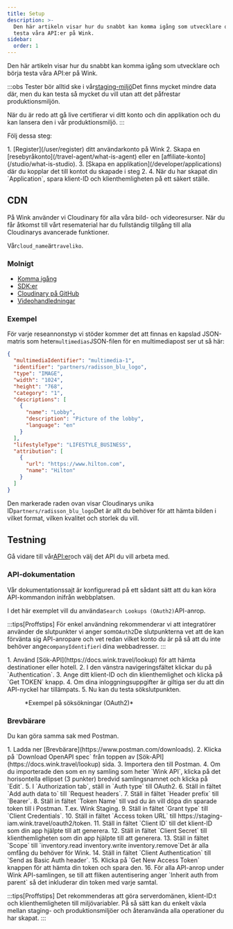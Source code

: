 ```yaml
---
title: Setup
description: >-
  Den här artikeln visar hur du snabbt kan komma igång som utvecklare och börja
  testa våra API:er på Wink.
sidebar:
  order: 1
---
```


Den här artikeln visar hur du snabbt kan komma igång som utvecklare och börja testa våra API:er på Wink.

:::obs
Tester bör alltid ske i vår[staging-miljö](/getting-started/environments)Det finns mycket mindre data där, men du kan testa så mycket du vill utan att det påfrestar produktionsmiljön.

När du är redo att gå live certifierar vi ditt konto och din applikation och du kan lansera den i vår produktionsmiljö.
:::

Följ dessa steg:

<Steps>
  1. [Register](/user/register) ditt användarkonto på Wink
  2. Skapa en [resebyråkonto](/travel-agent/what-is-agent) eller en [affiliate-konto](/studio/what-is-studio).
  3. [Skapa en applikation](/developer/applications) där du kopplar det till kontot du skapade i steg 2.
  4. När du har skapat din `Application`, spara klient-ID och klienthemligheten på ett säkert ställe.
</Steps>


## CDN

På Wink använder vi Cloudinary för alla våra bild- och videoresurser. När du får åtkomst till vårt resematerial har du fullständig tillgång till alla Cloudinarys avancerade funktioner.

Vår`cloud_name`är`traveliko`.

### Molnigt

* [Komma igång](https://cloudinary.com/documentation/dev_kickstart)
* [SDK:er](https://cloudinary.com/documentation/cloudinary_sdks)
* [Cloudinary på GitHub](https://github.com/cloudinary)
* [Videohandledningar](https://cloudinary.com/documentation/cloudinary_sdks_tutorials)

### Exempel

För varje reseannonstyp vi stöder kommer det att finnas en kapslad JSON-matris som heter`multimedias`JSON-filen för en multimediapost ser ut så här:

```json {3}
{
  "multimediaIdentifier": "multimedia-1",
  "identifier": "partners/radisson_blu_logo",
  "type": "IMAGE",
  "width": "1024",
  "height": "768",
  "category": "1",
  "descriptions": [
    {
      "name": "Lobby",
      "description": "Picture of the lobby",
      "language": "en"
    }
  ],
  "lifestyleType": "LIFESTYLE_BUSINESS",
  "attribution": [
    {
      "url": "https://www.hilton.com",
      "name": "Hilton"
    }
  ]
}
```

Den markerade raden ovan visar Cloudinarys unika ID`partners/radisson_blu_logo`Det är allt du behöver för att hämta bilden i vilket format, vilken kvalitet och storlek du vill.

## Testning

Gå vidare till vår[API:er](/developer/apis)och välj det API du vill arbeta med.

### API-dokumentation

Vår dokumentationssajt är konfigurerad på ett sådant sätt att du kan köra API-kommandon inifrån webbplatsen.

I det här exemplet vill du använda`Search Lookups (OAuth2)`API-anrop.

:::tips\[Proffstips]
För enkel användning rekommenderar vi att integratörer använder de slutpunkter vi anger som`OAuth2`De slutpunkterna vet att de kan förvänta sig API-anropare och vet redan vilket konto du är på så att du inte behöver ange`companyIdentifier`i dina webbadresser.
:::

<Steps>
  1. Använd [Sök-API](https://docs.wink.travel/lookup) för att hämta destinationer eller hotell.
  2. I den vänstra navigeringsfältet klickar du på `Authentication`.
  3. Ange ditt klient-ID och din klienthemlighet och klicka på `Get TOKEN` knapp.
  4. Om dina inloggningsuppgifter är giltiga ser du att din API-nyckel har tillämpats.
  5. Nu kan du testa sökslutpunkten.
</Steps>


<figure>
  <CloudinaryImage width="700" height="265" resize="scale" quality="best" alt="Slutpunkt för sök-API" src="academy/lookup-api-call" errorImage="noimage_opaque_nyrtl0.png" />

  <figcaption>*Exempel på söksökningar (OAuth2)*</figcaption>
</figure>


### Brevbärare

Du kan göra samma sak med Postman.

<Steps>
  1. Ladda ner [Brevbärare](https://www.postman.com/downloads).
  2. Klicka på `Download OpenAPI spec` från toppen av [Sök-API](https://docs.wink.travel/lookup) sida.
  3. Importera den till Postman.
  4. Om du importerade den som en ny samling som heter `Wink API`, klicka på det horisontella ellipset (3 punkter) bredvid samlingsnamnet och klicka på `Edit`.
  5. I `Authorization tab`, ställ in `Auth type` till OAuth2.
  6. Ställ in fältet `Add auth data to` till `Request headers`.
  7. Ställ in fältet `Header prefix` till `Bearer`.
  8. Ställ in fältet `Token Name` till vad du än vill döpa din sparade token till i Postman. T.ex. Wink Staging.
  9. Ställ in fältet `Grant type` till `Client Credentials`.
  10. Ställ in fältet `Access token URL` till https://staging-iam.wink.travel/oauth2/token.
  11. Ställ in fältet `Client ID` till det klient-ID som din app hjälpte till att generera.
  12. Ställ in fältet `Client Secret` till klienthemligheten som din app hjälpte till att generera.
  13. Ställ in fältet `Scope` till `inventory.read inventory.write inventory.remove`Det är alla omfång du behöver för Wink.
  14. Ställ in fältet `Client Authentication` till `Send as Basic Auth header`.
  15. Klicka på `Get New Access Token` knappen för att hämta din token och spara den.
  16. För alla API-anrop under Wink API-samlingen, se till att fliken autentisering anger `Inherit auth from parent` så det inkluderar din token med varje samtal.
</Steps>


:::tips\[Proffstips]
Det rekommenderas att göra serverdomänen, klient-ID:t och klienthemligheten till miljövariabler. På så sätt kan du enkelt växla mellan staging- och produktionsmiljöer och återanvända alla operationer du har skapat.
:::

